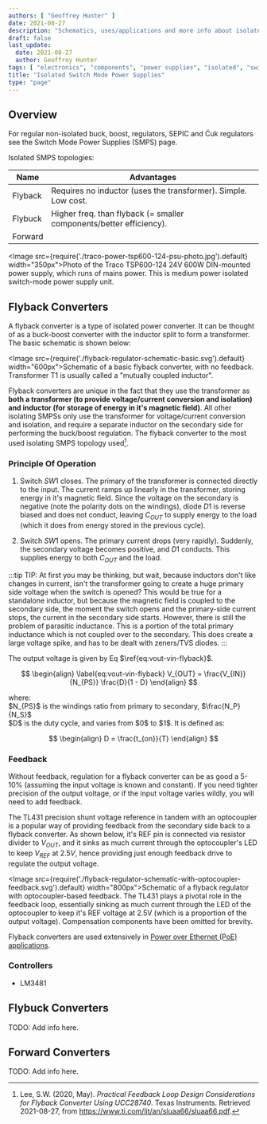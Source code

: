 ```yaml
---
authors: [ "Geoffrey Hunter" ]
date: 2021-08-27
description: "Schematics, uses/applications and more info about isolated switch-mode power supplies."
draft: false
last_update:
  date: 2021-08-27
  author: Geoffrey Hunter
tags: [ "electronics", "components", "power supplies", "isolated", "switch-mode power supplies", "SMPS", "flyback", "forward" ]
title: "Isolated Switch Mode Power Supplies"
type: "page"
---
```


<WarningIsNotes />

## Overview

For regular non-isolated buck, boost, regulators, SEPIC and Ćuk regulators see the Switch Mode Power Supplies (SMPS) page.

Isolated SMPS topologies:

| Name          | Advantages
|---------------|-----------------------------------------------------------------------
| Flyback       | Requires no inductor (uses the transformer). Simple. Low cost.
| Flybuck       | Higher freq. than flyback (= smaller components/better efficiency).
| Forward

<Image src={require('./traco-power-tsp600-124-psu-photo.jpg').default} width="350px">Photo of the Traco TSP600-124 24V 600W DIN-mounted power supply, which runs of mains power. This is medium power isolated switch-mode power supply unit.</Image>

## Flyback Converters

A flyback converter is a type of isolated power converter. It can be thought of as a buck-boost converter with the inductor split to form a transformer. The basic schematic is shown below:

<Image src={require('./flyback-regulator-schematic-basic.svg').default} width="600px">Schematic of a basic flyback converter, with no feedback. Transformer T1 is usually called a \"mutually coupled inductor\".</Image>

Flyback converters are unique in the fact that they use the transformer as **both a transformer (to provide voltage/current conversion and isolation) and inductor (for storage of energy in it's magnetic field)**. All other isolating SMPSs only use the transformer for voltage/current conversion and isolation, and require a separate inductor on the secondary side for performing the buck/boost regulation. The flyback converter to the most used isolating SMPS topology used[^bib-ti-feedback-loop-design-considerations].

### Principle Of Operation

1. Switch $SW1$ closes. The primary of the transformer is connected directly to the input. The current ramps up linearly in the transformer, storing energy in it's magnetic field. Since the voltage on the secondary is negative (note the polarity dots on the windings), diode $D1$ is reverse biased and does not conduct, leaving $C_{OUT}$ to supply energy to the load (which it does from energy stored in the previous cycle).

1. Switch $SW1$ opens. The primary current drops (very rapidly). Suddenly, the secondary voltage becomes positive, and $D1$ conducts. This supplies energy to both $C_{OUT}$ and the load.

:::tip
TIP: At first you may be thinking, but wait, because inductors don't like changes in current, isn't the transformer going to create a huge primary side voltage when the switch is opened? This would be true for a standalone inductor, but because the magnetic field is coupled to the secondary side, the moment the switch opens and the primary-side current stops, the current in the secondary side starts. However, there is still the problem of parasitic inductance. This is a portion of the total primary inductance which is not coupled over to the secondary. This does create a large voltage spike, and has to be dealt with zeners/TVS diodes.
:::

The output voltage is given by Eq $\ref{eq:vout-vin-flyback}$.

$$
\begin{align}
\label{eq:vout-vin-flyback}
V_{OUT} = \frac{V_{IN}}{N_{PS}} \frac{D}{1 - D}
\end{align}
$$

<p className="centered">where:<br/>
$N_{PS}$ is the windings ratio from primary to secondary, $\frac{N_P}{N_S}$<br/>
$D$ is the duty cycle, and varies from $0$ to $1$. It is defined as:<br/></p>

$$
\begin{align}
D = \frac{t_{on}}{T}
\end{align}
$$

### Feedback

Without feedback, regulation for a flyback converter can be as good a 5-10% (assuming the input voltage is known and constant). If you need tighter precision of the output voltage, or if the input voltage varies wildly, you will need to add feedback.

The TL431 precision shunt voltage reference in tandem with an optocoupler is a popular way of providing feedback from the secondary side back to a flyback converter. As shown below, it's REF pin is connected via resistor divider to $V_{OUT}$, and it sinks as much current through the optocoupler's LED to keep $V_{REF}$ at $2.5V$, hence providing just enough feedback drive to regulate the output voltage.

<Image src={require('./flyback-regulator-schematic-with-optocoupler-feedback.svg').default} width="800px">Schematic of a flyback regulator with optocoupler-based feedback. The TL431 plays a pivotal role in the feedback loop, essentially sinking as much current through the LED of the optocoupler to keep it's REF voltage at 2.5V (which is a proportion of the output voltage). Compensation components have been omitted for brevity.</Image>

Flyback converters are used extensively in [Power over Ethernet (PoE) applications](/docs/electronics/communication-protocols/ethernet-protocol/index.mdx#power-over-ethernet-poe).

### Controllers

* LM3481

## Flybuck Converters

TODO: Add info here.

## Forward Converters

TODO: Add info here.

[^bib-ti-feedback-loop-design-considerations]: Lee, S.W. (2020, May). _Practical Feedback Loop Design Considerations for Flyback Converter Using UCC28740_. Texas Instruments. Retrieved 2021-08-27, from https://www.ti.com/lit/an/sluaa66/sluaa66.pdf.